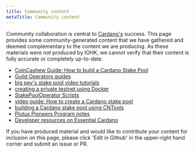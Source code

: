 ```yaml
---
title: Community content
metaTitle: Community content
---
```


Community collaboration is central to [Cardano's](https://github.com/input-output-hk/cardano-documentation/pull/162) success. This page provides
some community-generated content that we have gathered and deemed complementary
to the content we are producing. As these materials were *not* produced by IOHK,
we cannot verify that their content is fully accurate or completely up-to-date.

* [CoinCashew Guide: How to build a Cardano Stake Pool](https://www.coincashew.com/coins/overview-ada/guide-how-to-build-a-haskell-stakepool-node)
* [Guild Operators guides](https://cardano-community.github.io/guild-operators)
* [big pey's stake pool video tutorials](https://www.youtube.com/playlist?list=PLyThQPJpttTJ4r9wUdlWi1DMty4nAT85d)
* [creating a private testnet using Docker](https://github.com/ItFlyingStart/shelley-private-testnet)
* [StakePoolOperator Scripts](https://github.com/gitmachtl/scripts)
* [video guide: How to create a Cardano stake pool](https://www.youtube.com/playlist?list=PLyThQPJpttTJ4r9wUdlWi1DMty4nAT85d)
* [building a Cardano stake pool using CNTools](https://www.youtube.com/watch?v=UN4rSRr7LDk&feature=youtu.be)
* [Plutus Pioneers Program notes](https://plutus-pioneer-program.readthedocs.io/en/latest/plutus_pioneer_program.html)
* [Developer resources on Essential Cardano](https://www.essentialcardano.io/developer)

If you have produced material and would like to contribute your content for
inclusion on this page, please click 'Edit in Github' in the upper-right hand
corner and submit an issue or PR.
